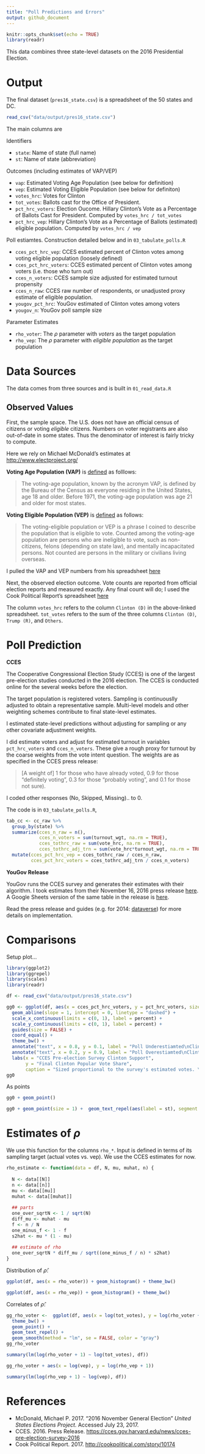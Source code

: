 ```yaml
---
title: "Poll Predictions and Errors"
output: github_document
---
```


```r
knitr::opts_chunk$set(echo = TRUE)
library(readr)
```


This data combines three state-level datasets on the 2016 Presidential Election.

# Output

The final dataset (`pres16_state.csv`) is a spreadsheet of the 50 states and DC. 


```r
read_csv("data/output/pres16_state.csv")
```


The main columns are 

Identifiers

* `state`: Name of state (full name)
* `st`: Name of state (abbreviation)

Outcomes (including estimates of VAP/VEP)

* `vap`: Estimated Voting Age Population (see below for definition)
* `vep`: Estimated Voting Eligible Population (see below for definiton)
* `votes_hrc`: Votes for Clinton
* `tot_votes`: Ballots cast for the Office of President.
* `pct_hrc_voters`: Election Oucome. Hillary Clinton's Vote as a Percentage of Ballots Cast for President. Computed by `votes_hrc / tot_votes`
* `pct_hrc_vep`: Hillary Clinton's Vote as a Percentage of Ballots (estimated) eligible population. Computed by `votes_hrc / vep`

Poll estiamtes. Construction detailed below and in `03_tabulate_polls.R`

* `cces_pct_hrc_vep`: CCES estimated percent of Clinton votes among voting eligible population (loosely defined)
* `cces_pct_hrc_voters`: CCES estimated percent of Clinton votes among voters (i.e. those who turn out)
* `cces_n_voters`: CCES sample size adjusted for estimated turnout propensity
* `cces_n_raw`: CCES raw number of respondents, or unadjusted proxy estimate of eligible population.
* `yougov_pct_hrc`: YouGov estimated of Clinton votes among voters
* `yougov_n`: YouGov poll sample size


Parameter Estimates

* `rho_voter`: The $\rho$ parameter with _voters_ as the target population
* `rho_vep`: The $\rho$ parameter with _eligible population_ as the target population


# Data Sources 

The data comes from three sources and is built in `01_read_data.R`

## Observed Values

First, the sample space. The U.S. does not have an official census of citizens or voting _eligible_ citizens. Numbers on voter registrants are also out-of-date in some states. Thus the denominator of interest is fairly tricky to compute.

Here we rely on Michael McDonald's estimates at <http://www.electproject.org/>

__Voting Age Population (VAP)__ is [defined](http://www.electproject.org/home/voter-turnout/faq/denominator) as folllows:

> The voting-age population, known by the acronym VAP, is defined by the Bureau of the Census as everyone residing in the United States, age 18 and older. Before 1971, the voting-age population was age 21 and older for most states.

__Voting Eligible Population (VEP)__ is [defined](http://www.electproject.org/home/voter-turnout/faq/denominator) as follows: 

> The voting-eligible population or VEP is a phrase I coined to describe the population that is eligible to vote. Counted among the voting-age population are persons who are ineligible to vote, such as non-citizens, felons (depending on state law), and mentally incapacitated persons. Not counted are persons in the military or civilians living overseas.

I pulled the VAP and VEP numbers from his spreadsheet [here](https://docs.google.com/spreadsheets/d/1VAcF0eJ06y_8T4o2gvIL4YcyQy8pxb1zYkgXF76Uu1s/edit#gid=2030096602)


Next, the observed election outcome. Vote counts are reported from official election reports and measured exactly. Any final count will do; I used the Cook Political Report's spreadsheet [here](https://docs.google.com/spreadsheets/d/133Eb4qQmOxNvtesw2hdVns073R68EZx4SfCnP4IGQf8)

The column `votes_hrc` refers to the column `Clinton (D)` in the above-linked spreadsheet. `tot_votes` refers to the sum of the three columns `Clinton (D)`, `Trump (R)`, and `Others`.


# Poll Prediction

__CCES__

The  Cooperative Congressional Election Study (CCES) is one of the largest pre-election studies conducted in the 2016 election. The CCES is conducted online for the several weeks before the election.

The target population is registered voters. Sampling is continuouslly adjusted to obtain a representative sample. Multi-level models and other weighting schemes contribute to final state-level estimates. 

I estimated state-level predictions without adjusting for sampling or any other covariate adjustment weights. 

I did estimate voters and adjust for estimated turnout  in  variables `pct_hrc_voters` and `cces_n_voters`. These give a rough proxy for turnout by the coarse weights from the vote intent question. The weights are as specified in the CCES press release: 

> [A weight of] 1 for those who have already voted, 0.9 for those "definitely voting", 0.3 for those "probably voting", and 0.1 for those not sure). 

I coded other responses (No, Skipped, Missing).. to 0.




The code is in `03_tabulate_polls.R`,
```r
tab_cc <- cc_raw %>% 
  group_by(state) %>% 
  summarize(cces_n_raw = n(),
            cces_n_voters = sum(turnout_wgt, na.rm = TRUE),
            cces_tothrc_raw = sum(vote_hrc, na.rm = TRUE),
            cces_tothrc_adj_trn = sum(vote_hrc*turnout_wgt, na.rm = TRUE)) %>%
  mutate(cces_pct_hrc_vep = cces_tothrc_raw / cces_n_raw,
         cces_pct_hrc_voters = cces_tothrc_adj_trn / cces_n_voters)

```



__YouGov Release__ 

YouGov runs the CCES survey and generates their estimates with their algorithm. I took estimates from their November 16, 2016 press release [here](https://cces.gov.harvard.edu/news/cces-pre-election-survey-2016). A Google Sheets version of the same table in the release is [here](https://docs.google.com/spreadsheets/d/1pJLEHfvCN-eX1mBfe6sgs0dwF2oq9G1FcUhKFk0Pe8g).




Read the press release and guides (e.g. for 2014: [dataverse](https://dataverse.harvard.edu/file.xhtml?fileId=2794577&version=RELEASED&version=.0)) for more details on implementation.



# Comparisons
Setup plot...
```r
library(ggplot2)
library(ggrepel)
library(scales)
library(readr)

df <- read_csv("data/output/pres16_state.csv")

gg0 <- ggplot(df, aes(x = cces_pct_hrc_voters, y = pct_hrc_voters, size = cces_n_voters)) +
  geom_abline(slope = 1, intercept = 0, linetype = "dashed") +
  scale_x_continuous(limits = c(0, 1), label = percent) +
  scale_y_continuous(limits = c(0, 1), label = percent) +
  guides(size = FALSE) +
  coord_equal() +
  theme_bw() +
  annotate("text", x = 0.8, y = 0.1, label = "Poll Underestiamted\nClinton Vote") +
  annotate("text", x = 0.2, y = 0.9, label = "Poll Overestiamted\nClinton Vote") +
  labs(x = "CCES Pre-election Survey Clinton Support",
       y = "Final Clinton Popular Vote Share",
       caption = "Sized proportional to the survey's estimated votes. \nSurevy estimates are unofficial, and calculated as described in the vignette.")
gg0
```


As points 
```r
gg0 + geom_point()
```

```r
gg0 + geom_point(size = 1) +  geom_text_repel(aes(label = st), segment.alpha = 0.5)
```


# Estimates of $\rho$

We use this function for the columns `rho_*`. Input is defined in terms of its sampling target (actual votes vs. vep). We use the CCES estimates for now.
```r
rho_estimate <- function(data = df, N, mu, muhat, n) {
  
  N <- data[[N]]
  n <- data[[n]]
  mu <- data[[mu]]
  muhat <- data[[muhat]]
  
  ## parts
  one_over_sqrtN <- 1 / sqrt(N)
  diff_mu <- muhat - mu
  f <- n / N
  one_minus_f <- 1 - f
  s2hat <- mu * (1 - mu)
  
  ## estimate of rho
  one_over_sqrtN * diff_mu / sqrt((one_minus_f / n) * s2hat)
}
```


Distribution of $\hat{\rho}$:

```r
ggplot(df, aes(x = rho_voter)) + geom_histogram() + theme_bw()
```

```r
ggplot(df, aes(x = rho_vep)) + geom_histogram() + theme_bw()
```


Correlates of $\hat{\rho}$:

```r
gg_rho_voter <-  ggplot(df, aes(x = log(tot_votes), y = log(rho_voter + 1), label = st)) +
  theme_bw() +
  geom_point() +
  geom_text_repel() +
  geom_smooth(method = "lm", se = FALSE, color = "gray")
gg_rho_voter
```

```r
summary(lm(log(rho_voter + 1) ~ log(tot_votes), df))
```



```r
gg_rho_voter + aes(x = log(vep), y = log(rho_vep + 1))
```

```r
summary(lm(log(rho_vep + 1) ~ log(vep), df))
```




# References

* McDonald, Michael P. 2017. "2016 November General Election" _United States Elections Project._ Accessed July 23, 2017.
* CCES. 2016. Press Release. <https://cces.gov.harvard.edu/news/cces-pre-election-survey-2016>
* Cook Political Report. 2017. <http://cookpolitical.com/story/10174>

